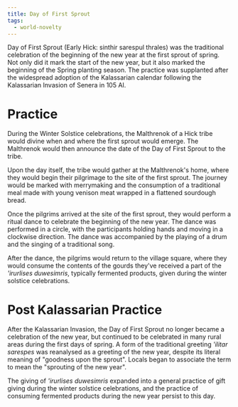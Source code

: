 ```yaml
---
title: Day of First Sprout
tags:
  - world-novelty
---
```


Day of First Sprout (Early Hick: sinthir sarespul thrales) was the traditional
celebration of the beginning of the new year at the first sprout of spring. Not
only did it mark the start of the new year, but it also marked the beginning of
the Spring planting season. The practice was supplanted after the widespread
adoption of the Kalassarian calendar following the Kalassarian Invasion of
Senera in 105 AI.

# Practice

During the Winter Solstice celebrations, the Malthrenok of a Hick tribe would
divine when and where the first sprout would emerge. The Malthrenok would then
announce the date of the Day of First Sprout to the tribe.

Upon the day itself, the tribe would gather at the Malthrenok's home, where they
would begin their pilgrimage to the site of the first sprout. The journey would
be marked with merrymaking and the consumption of a traditional meal made with
young venison meat wrapped in a flattened sourdough bread.

Once the pilgrims arrived at the site of the first sprout, they would perform a
ritual dance to celebrate the beginning of the new year. The dance was performed
in a circle, with the participants holding hands and moving in a clockwise
direction. The dance was accompanied by the playing of a drum and the singing of
a traditional song.

After the dance, the pilgrims would return to the village square, where they
would consume the contents of the gourds they've received a part of the
_'irurlises duwesimris_, typically fermented products, given during the winter
solstice celebrations.

# Post Kalassarian Practice

After the Kalassarian Invasion, the Day of First Sprout no longer became a
celebration of the new year, but continued to be celebrated in many rural areas
during the first days of spring. A form of the traditional greeting _'ilitar
sarespes_ was reanalysed as a greeting of the new year, despite its literal
meaning of "goodness upon the sprout". Locals began to associate the term to
mean the "sprouting of the new year".

The giving of _'irurlises duwesimris_ expanded into a general practice of gift
giving during the winter solstice celebrations, and the practice of consuming
fermented products during the new year persist to this day.
